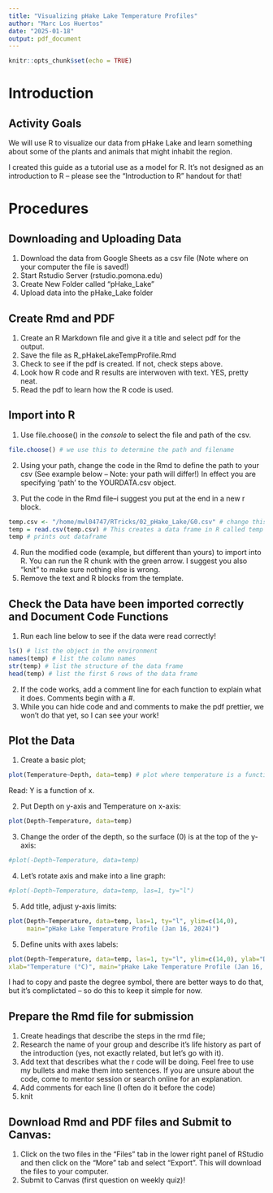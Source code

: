 ```yaml
---
title: "Visualizing pHake Lake Temperature Profiles"
author: "Marc Los Huertos"
date: "2025-01-18"
output: pdf_document
---
```


```r
knitr::opts_chunk$set(echo = TRUE)
```

# Introduction

## Activity Goals

We will use R to visualize our data from pHake Lake and learn something about some
of the plants and animals that might inhabit the region.

I created this guide as a tutorial use as a model for R. It's not designed 
as an introduction to R -- please see the "Introduction to R" handout for that!

# Procedures

## Downloading and Uploading Data

1. Download the data from Google Sheets as a csv file (Note where on your computer the file is saved!)
2. Start Rstudio Server (rstudio.pomona.edu)
3. Create New Folder called "pHake_Lake"
4. Upload data into the pHake_Lake folder

## Create Rmd and PDF

1. Create an R Markdown file and give it a title and select pdf for the output.
2. Save the file as R_pHakeLakeTempProfile.Rmd
3. Check to see if the pdf is created. If not, check steps above.
4. Look how R code and R results are interwoven with text. YES, pretty neat. 
5. Read the pdf to learn how the R code is used. 

## Import into R

1. Use file.choose() in the *console* to select the file and path of the csv.

```r
file.choose() # we use this to determine the path and filename
```

2. Using your path, change the code in the Rmd to define the path to your csv (See example below -- Note: your path will differ!) In effect you are specifying 'path' to the YOURDATA.csv object.

3. Put the code in the Rmd file--i suggest you put at the end in a new r block.

```r
temp.csv <- "/home/mwl04747/RTricks/02_pHake_Lake/G0.csv" # change this to your path...
temp = read.csv(temp.csv) # This creates a data frame in R called temp
temp # prints out dataframe
```
4. Run the modified code (example, but different than yours) to import into R. You can 
run the R chunk with the green arrow. I suggest you also "knit" to make sure nothing 
else is wrong. 
5. Remove the text and R blocks from the template.



## Check the Data have been imported correctly and Document Code Functions

1. Run each line below to see if the data were read correctly!

```r
ls() # list the object in the environment
names(temp) # list the column names
str(temp) # list the structure of the data frame
head(temp) # list the first 6 rows of the data frame

```
2. If the code works, add a comment line for each function to explain what it does. Comments begin with a #.
3. While you can hide code and and comments to make the pdf prettier, we won't do that 
yet, so I can see your work!  

## Plot the Data

1. Create a basic plot;

```r
plot(Temperature~Depth, data=temp) # plot where temperature is a function of depth
```

Read: Y is a function of x. 

2. Put Depth on y-axis and Temperature on x-axis:

```r
plot(Depth~Temperature, data=temp)
```

3. Change the order of the depth, so the surface (0) is at the top of the y-axis:

```r
#plot(-Depth~Temperature, data=temp)
```

4. Let's rotate axis and make into a line graph:
```r
#plot(-Depth~Temperature, data=temp, las=1, ty="l")
```
5. Add title, adjust y-axis limits:
```r
plot(Depth~Temperature, data=temp, las=1, ty="l", ylim=c(14,0), 
     main="pHake Lake Temperature Profile (Jan 16, 2024)")
```

5. Define units with axes labels:
```r
plot(Depth~Temperature, data=temp, las=1, ty="l", ylim=c(14,0), ylab="Depth (M)", 
xlab="Temperature (°C)", main="pHake Lake Temperature Profile (Jan 16, 2024)")
```

I had to copy and paste the degree symbol, there are better ways to do that, but 
it's complictated -- so do this to keep it simple for now. 

## Prepare the Rmd file for submission

1. Create headings that describe the steps in the rmd file;
2. Research the name of your group and describe it's life history as part of the 
introduction (yes, not exactly related, but let's go with it).
2. Add text that describes what the r code will be doing. Feel free to use my 
bullets and make them into sentences. If you are unsure about the code, come to
mentor session or search online for an explanation. 
3. Add comments for each line (I often do it before the code)
4. knit

## Download Rmd and PDF files and Submit to Canvas:

1. Click on the two files in the "Files" tab in the lower right panel of RStudio and then click on the "More" tab and select "Export".  This will download the files to your computer.
2. Submit to Canvas (first question on weekly quiz)!
